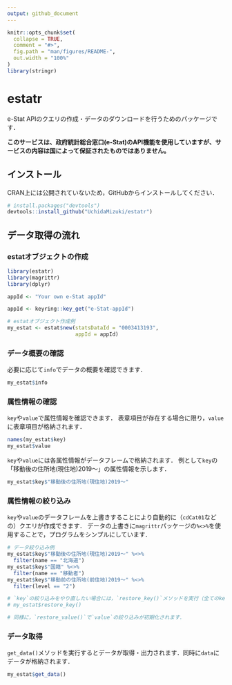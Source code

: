 ```yaml
---
output: github_document
---
```


<!-- README.md is generated from README.Rmd. Please edit that file -->

```r
knitr::opts_chunk$set(
  collapse = TRUE,
  comment = "#>",
  fig.path = "man/figures/README-",
  out.width = "100%"
)
library(stringr)
```

# estatr

<!-- badges: start -->
<!-- badges: end -->

e-Stat APIのクエリの作成・データのダウンロードを行うためのパッケージです．

**このサービスは、政府統計総合窓口(e-Stat)のAPI機能を使用していますが、サービスの内容は国によって保証されたものではありません。**

## インストール

CRAN上には公開されていないため，GitHubからインストールしてください．

```r
# install.packages("devtools")
devtools::install_github("UchidaMizuki/estatr")
```

## データ取得の流れ
### estatオブジェクトの作成

```r
library(estatr)
library(magrittr)
library(dplyr)
```


```r
appId <- "Your own e-Stat appId"
```

```r
appId <- keyring::key_get("e-Stat-appId")
```


```r
# estatオブジェクト作成例
my_estat <- estat$new(statsDataId = "0003413193", 
                      appId = appId)
```

### データ概要の確認
必要に応じて`info`でデータの概要を確認できます．

```r
my_estat$info
```

### 属性情報の確認
`key`や`value`で属性情報を確認できます．
表章項目が存在する場合に限り，`value`に表章項目が格納されます．

```r
names(my_estat$key)
my_estat$value
```

`key`や`value`には各属性情報がデータフレームで格納されます．
例として`key`の「移動後の住所地(現住地)2019～」の属性情報を示します．

```r
my_estat$key$"移動後の住所地(現住地)2019～"
```

### 属性情報の絞り込み

`key`や`value`のデータフレームを上書きすることにより自動的に（`cdCat01`などの）クエリが作成できます．
データの上書きに`magrittr`パッケージの`%<>%`を使用することで，プログラムをシンプルにしています．
```r
# データ絞り込み例
my_estat$key$"移動後の住所地(現住地)2019～" %<>%
  filter(name == "北海道")
my_estat$key$"国籍" %<>%
  filter(name == "移動者")
my_estat$key$"移動前の住所地(前住地)2019～" %<>%
  filter(level == "2")

# `key`の絞り込みをやり直したい場合には，`restore_key()`メソッドを実行（全てのkeyが初期化される）．
# my_estat$restore_key()

# 同様に，`restore_value()`で`value`の絞り込みが初期化されます．
```

### データ取得

`get_data()`メソッドを実行するとデータが取得・出力されます．同時に`data`にデータが格納されます．

```r
my_estat$get_data()
```
